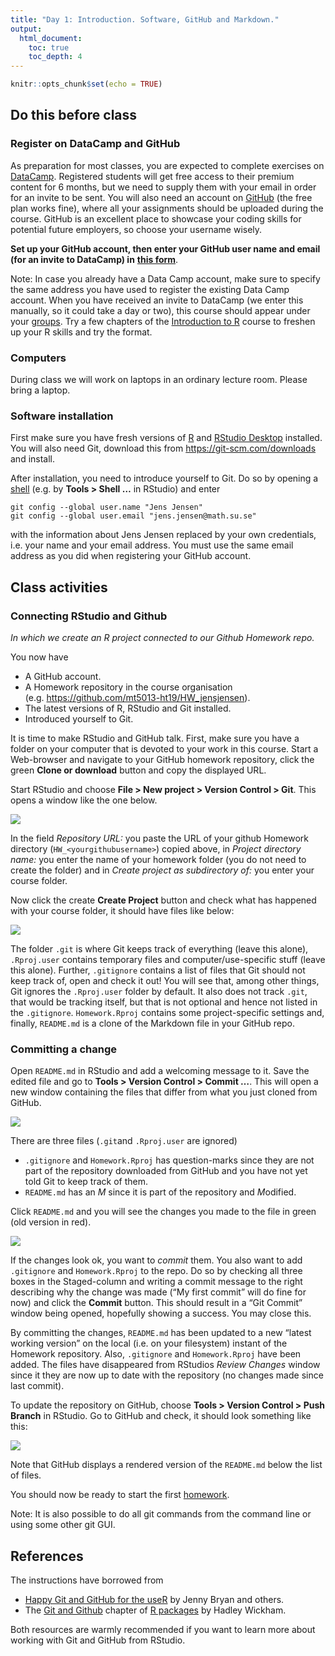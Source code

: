 ```yaml
---
title: "Day 1: Introduction. Software, GitHub and Markdown."
output:
  html_document:
    toc: true
    toc_depth: 4
---
```


```r
knitr::opts_chunk$set(echo = TRUE)
```

## Do this before class

### Register on DataCamp and GitHub

As preparation for most classes, you are expected to complete exercises on [DataCamp](https://www.datacamp.com/home). Registered students will get free access to their premium content for 6 months,  but we need to supply them with your email in order for an invite to be sent. You will also need an account on [GitHub](https://github.com/) (the free plan works fine), where all your assignments should be uploaded during the course. GitHub is an excellent place to showcase your coding skills for potential future employers, so choose your username wisely.

**Set up your GitHub account, then enter your GitHub user name and email (for an invite to DataCamp) in** [**this form**](https://kurser.math.su.se/mod/feedback/view.php?id=46147).

Note: In case you already have a Data Camp account, make sure to specify the same address you have used to register the existing Data Camp account.
When you have received an invite to DataCamp (we enter this manually, so it could take a day or two), this course should appear under your [groups](https://www.datacamp.com/enterprise). Try a few chapters of the [Introduction to R](https://www.datacamp.com/courses/free-introduction-to-r) course to freshen up your R skills and try the format.

### Computers

During class we will work on laptops in an ordinary lecture room. Please bring a laptop.
<!-- If you do not have access to a laptop, you can borrow one from the department during class hours **if you notify the teaching staff at the latest the day before class**.    -->

### Software installation

First make sure you have fresh versions of [R](https://cran.r-project.org/) and [RStudio Desktop](https://www.rstudio.com/products/rstudio/#Desktop) installed. You will also need Git, download this from <https://git-scm.com/downloads> and install.

After installation, you need to introduce yourself to Git. Do so by opening a [shell](https://en.wikipedia.org/wiki/Unix_shell)  (e.g. by **Tools > Shell ...** in RStudio) and enter

```
git config --global user.name "Jens Jensen"
git config --global user.email "jens.jensen@math.su.se"
```

with the information about Jens Jensen replaced by your own credentials, i.e. your name and your email address. You must use the same email address as you did when registering your GitHub account.

## Class activities

### Connecting RStudio and Github

*In which we create an R project connected to our Github Homework repo.* 

You now have

* A GitHub account.
* A Homework repository in the course organisation (e.g. <https://github.com/mt5013-ht19/HW_jensjensen>).
* The latest versions of R, RStudio and Git installed.
* Introduced yourself to Git.

It is time to make RStudio and GitHub talk. First, make sure you have a folder on your computer that is devoted to your work in this course. Start a Web-browser and navigate to your GitHub homework repository, click the green **Clone or download** button and copy the displayed URL. 

Start RStudio and choose **File > New project > Version Control > Git**. This opens a window like the one below.

![](Clone.png)

<p>In the field *Repository URL:* you paste the URL of your github Homework directory (`HW_<yourgithubusername>`) copied above, in *Project directory name:* you enter the name of your homework folder (you do not need to create the folder) and in *Create project as subdirectory of:* you enter your course folder.

Now click the create **Create Project** button and check what has happened with your course folder, it should have files like below:

![](Folder.png)

The folder `.git` is where Git keeps track of everything (leave this alone), `.Rproj.user` contains temporary files and computer/use-specific stuff (leave this alone). Further, `.gitignore` contains a list of files that Git should not keep track of, open and check it out! You will see that, among other things, Git ignores the `.Rproj.user` folder by default. It also does not track `.git`, that would be tracking itself, but that is not optional and hence not listed in the `.gitignore`. `Homework.Rproj` contains some project-specific settings and, finally, `README.md` is a clone of the Markdown file in your GitHub repo.


### Committing a change

Open `README.md` in RStudio and add a welcoming message to it. Save the edited file and go to **Tools > Version Control > Commit ...**. This will open a new window containing the files that differ from what you just cloned from GitHub.

![](Commit.png)

There are three files (`.git`and `.Rproj.user` are ignored)

* `.gitignore` and `Homework.Rproj` has question-marks since they are not part of the repository downloaded from GitHub and you have not yet told Git to keep track of them.
* `README.md` has an *M* since it is part of the repository and *M*odified.

Click `README.md` and you will see the changes you made to the file in green (old version in red).

![](Changes.png)

If the changes look ok, you want to *commit* them. You also want to add `.gitignore` and `Homework.Rproj` to the repo. Do so by checking all three boxes in the Staged-column and writing a commit message to the right describing why the change was made ("My first commit" will do fine for now) and click the **Commit** button. This should result in a "Git Commit" window being opened, hopefully showing a success. You may close this. 

By committing the changes, `README.md` has been updated to a new "latest working version" on the local (i.e. on your filesystem) instant of the Homework repository. Also, `.gitignore` and `Homework.Rproj` have been added. The files have disappeared from RStudios *Review Changes* window since it they are now up to date with the repository (no changes made since last commit).

To update the repository on GitHub, choose **Tools > Version Control > Push Branch** in RStudio.
Go to GitHub and check, it should look something like this:

![](Repo.png)

Note that GitHub displays a rendered version of the `README.md` below the list of files.

You should now be ready to start the first [homework](../HW.html).
<p>
Note: It is also possible to do all git commands from the command line or using some other git GUI.

## References 

The instructions have borrowed from

* [Happy Git and GitHub for the useR](http://happygitwithr.com/) by Jenny Bryan and others.
* The [Git and Github](http://r-pkgs.had.co.nz/git.html) chapter of [R packages](http://r-pkgs.had.co.nz/) by Hadley Wickham.

Both resources are warmly recommended if you want to learn more about working with Git and GitHub from RStudio.

